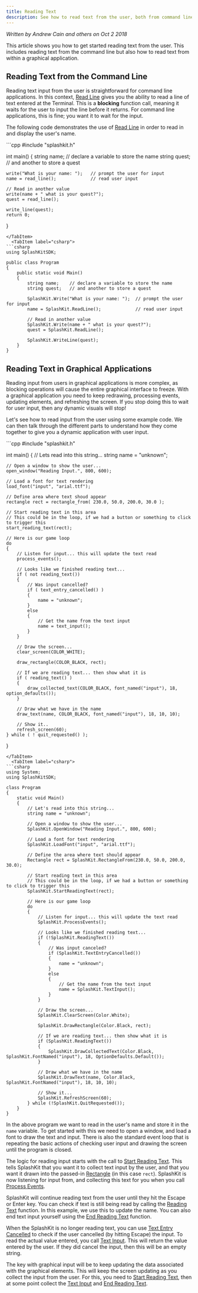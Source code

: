 ```yaml
---
title: Reading Text
description: See how to read text from the user, both from command line and graphical applications.
---
```



*Written by Andrew Cain and others on Oct 2 2018*

This article shows you how to get started reading text from the user. This includes reading text from the command line but also how to read text from within a graphical application.

## Reading Text from the Command Line

Reading text input from the user is straightforward for command line applications. In this context, [Read Line](/api/terminal/#read-line) gives you the ability to read a line of text entered at the Terminal. This is a **blocking** function call, meaning it waits for the user to input the line before it returns. For command line applications, this is fine; you want it to wait for the input.

The following code demonstrates the use of [Read Line](/api/terminal/#read-line) in order to read in and display the user's name.

<Tabs>
  <TabItem label="C++">
```cpp
#include "splashkit.h"

int main()
{
    string name;    // declare a variable to store the name
    string quest;   // and another to store a quest

    write("What is your name: ");   // prompt the user for input
    name = read_line();             // read user input

    // Read in another value
    write(name + " what is your quest?");
    quest = read_line();

    write_line(quest);
    return 0;
}

```
</TabItem>
  <TabItem label="csharp">
```csharp
using SplashKitSDK;

public class Program
{
    public static void Main()
    {
        string name;    // declare a variable to store the name
        string quest;   // and another to store a quest

        SplashKit.Write("What is your name: ");  // prompt the user for input
        name = SplashKit.ReadLine();             // read user input

        // Read in another value
        SplashKit.Write(name + " what is your quest?");
        quest = SplashKit.ReadLine();

        SplashKit.WriteLine(quest);
    }
}

```
</TabItem>
</Tabs>

## Reading Text in Graphical Applications

Reading input from users in graphical applications is more complex, as blocking operations will cause the entire graphical interface to freeze. With a graphical application you need to keep redrawing, processing events, updating elements, and refreshing the screen. If you stop doing this to wait for user input, then any dynamic visuals will stop!

Let's see how to read input from the user using some example code. We can then talk through the different parts to understand how they come together to give you a dynamic application with user input.

<Tabs>
  <TabItem label="C++">
```cpp
#include "splashkit.h"

int main()
{
    // Lets read into this string...
    string name = "unknown";

    // Open a window to show the user...
    open_window("Reading Input.", 800, 600);

    // Load a font for text rendering
    load_font("input", "arial.ttf");

    // Define area where text shoud appear
    rectangle rect = rectangle_from( 230.0, 50.0, 200.0, 30.0 );

    // Start reading text in this area
    // This could be in the loop, if we had a button or something to click to trigger this
    start_reading_text(rect);

    // Here is our game loop
    do
    {
        // Listen for input... this will update the text read
        process_events();

        // Looks like we finished reading text...
        if ( not reading_text())
        {
            // Was input cancelled?
            if ( text_entry_cancelled() )
            {
                name = "unknown";
            }
            else
            {
                // Get the name from the text input
                name = text_input();
            }
        }

        // Draw the screen...
        clear_screen(COLOR_WHITE);

        draw_rectangle(COLOR_BLACK, rect);
        
        // If we are reading text... then show what it is
        if ( reading_text() )
        {
            draw_collected_text(COLOR_BLACK, font_named("input"), 18, option_defaults());
        }

        // Draw what we have in the name
        draw_text(name, COLOR_BLACK, font_named("input"), 18, 10, 10);

        // Show it..
        refresh_screen(60);
    } while ( ! quit_requested() );
}
```
</TabItem>
  <TabItem label="csharp">
```csharp
using System;
using SplashKitSDK;

class Program
{
    static void Main()
    {
        // Let's read into this string...
        string name = "unknown";

        // Open a window to show the user...
        SplashKit.OpenWindow("Reading Input.", 800, 600);

        // Load a font for text rendering
        SplashKit.LoadFont("input", "arial.ttf");

        // Define the area where text should appear
        Rectangle rect = SplashKit.RectangleFrom(230.0, 50.0, 200.0, 30.0);

        // Start reading text in this area
        // This could be in the loop, if we had a button or something to click to trigger this
        SplashKit.StartReadingText(rect);

        // Here is our game loop
        do
        {
            // Listen for input... this will update the text read
            SplashKit.ProcessEvents();

            // Looks like we finished reading text...
            if (!SplashKit.ReadingText())
            {
                // Was input canceled?
                if (SplashKit.TextEntryCancelled())
                {
                    name = "unknown";
                }
                else
                {
                    // Get the name from the text input
                    name = SplashKit.TextInput();
                }
            }

            // Draw the screen...
            SplashKit.ClearScreen(Color.White);

            SplashKit.DrawRectangle(Color.Black, rect);

            // If we are reading text... then show what it is
            if (SplashKit.ReadingText())
            {
                SplashKit.DrawCollectedText(Color.Black, SplashKit.FontNamed("input"), 18, OptionDefaults.Default());
            }

            // Draw what we have in the name
            SplashKit.DrawText(name, Color.Black, SplashKit.FontNamed("input"), 18, 10, 10);

            // Show it...
            SplashKit.RefreshScreen(60);
        } while (!SplashKit.QuitRequested());
    }
}

```
</TabItem>
</Tabs>

In the above program we want to read in the user's name and store it in the `name` variable. To get started with this we need to open a window, and load a font to draw the text and input. There is also the standard event loop that is repeating the basic actions of checking user input and drawing the screen until the program is closed.

The logic for reading input starts with the call to [Start Reading Text](/api/input/#group-start-reading-text). This tells SplashKit that you want it to collect text input by the user, and that you want it drawn into the passed-in [Rectangle](/api/types/#rectangle) (in this case `rect`). SplashKit is now listening for input from, and collecting this text for you when you call [Process Events](/api/input/#process-events).

SplashKit will continue reading text from the user until they hit the Escape or Enter key. You can check if text is still being read by calling the [Reading Text](/api/input/#group-reading-text) function. In this example, we use this to update the name. You can also end text input yourself using the [End Reading Text](/api/input/#group-end-reading-text) function.

When the SplashKit is no longer reading text, you can use [Text Entry Cancelled](/api/input/#group-text-entry-cancelled) to check if the user cancelled (by hitting Escape) the input. To read the actual value entered, you call [Text Input](/api/input/#group-text-input). This will return the value entered by the user. If they did cancel the input, then this will be an empty string.

The key with graphical input will be to keep updating the data associated with the graphical elements. This will keep the screen updating as you collect the input from the user. For this, you need to [Start Reading Text](/api/input/#group-start-reading-text), then at some point collect the [Text Input](/api/input/#group-text-input) and [End Reading Text](/api/input/#group-end-reading-text).

